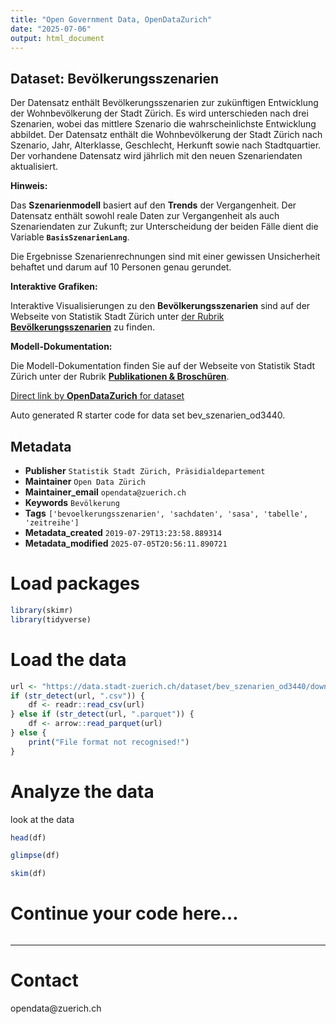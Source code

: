 ```yaml
---
title: "Open Government Data, OpenDataZurich"
date: "2025-07-06"
output: html_document
---
```


## Dataset: Bevölkerungsszenarien

Der Datensatz enthält Bevölkerungsszenarien zur zukünftigen Entwicklung der Wohnbevölkerung der Stadt Zürich. Es wird unterschieden nach drei Szenarien, wobei das mittlere Szenario die wahrscheinlichste Entwicklung abbildet. Der Datensatz enthält die Wohnbevölkerung der Stadt Zürich nach Szenario, Jahr, Alterklasse, Geschlecht, Herkunft sowie nach Stadtquartier.
Der vorhandene Datensatz wird jährlich mit den neuen Szenariendaten aktualisiert.

**Hinweis:**

 Das **Szenarienmodell** basiert auf den **Trends** der Vergangenheit. 
Der Datensatz enthält sowohl reale Daten zur Vergangenheit als auch Szenariendaten zur Zukunft; zur Unterscheidung der beiden Fälle dient die Variable **`BasisSzenarienLang`**. 

Die Ergebnisse Szenarienrechnungen sind mit einer gewissen Unsicherheit behaftet und darum auf 10 Personen genau gerundet.


[]()

**Interaktive Grafiken:**

Interaktive Visualisierungen zu den **Bevölkerungsszenarien** sind auf der Webseite von Statistik Stadt Zürich unter [der Rubrik **Bevölkerungsszenarien**](https://www.stadt-zuerich.ch/de/politik-und-verwaltung/statistik-und-daten/daten/bevoelkerung/bestand-und-entwicklung/bevoelkerungsszenarien.html) zu finden. 


[]()

**Modell-Dokumentation:**

 Die Modell-Dokumentation finden Sie auf der Webseite von Statistik Stadt Zürich unter der Rubrik [**Publikationen & Broschüren**](https://www.stadt-zuerich.ch/de/politik-und-verwaltung/statistik-und-daten/publikationen-und-dienstleistungen/publikationen/bevoelkerungsszenarien/BevSzen_2024-Dokumentation.html).

[]()



[Direct link by **OpenDataZurich** for dataset](https://data.stadt-zuerich.ch/dataset/bev_szenarien_od3440)

Auto generated R starter code for data set bev_szenarien_od3440.

## Metadata

- **Publisher** `Statistik Stadt Zürich, Präsidialdepartement`
- **Maintainer** `Open Data Zürich`
- **Maintainer_email** `opendata@zuerich.ch`
- **Keywords** `Bevölk­erung`
- **Tags** `['bevoelkerungsszenarien', 'sachdaten', 'sasa', 'tabelle', 'zeitreihe']`
- **Metadata_created** `2019-07-29T13:23:58.889314`
- **Metadata_modified** `2025-07-05T20:56:11.890721`


# Load packages

```r
library(skimr)
library(tidyverse)
```

# Load the data

```r
url <- "https://data.stadt-zuerich.ch/dataset/bev_szenarien_od3440/download/BEV344OD3440.csv"
if (str_detect(url, ".csv")) {
    df <- readr::read_csv(url)
} else if (str_detect(url, ".parquet")) {
    df <- arrow::read_parquet(url)
} else {
    print("File format not recognised!")
}
```

# Analyze the data

look at the data
```r
head(df)
```

```r
glimpse(df)
```

```r
skim(df)
```

# Continue your code here...

```r

```

------------------------------------------------------------------------

# Contact

opendata@zuerich.ch
